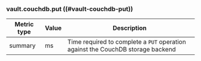 ### vault.couchdb.put ((#vault-couchdb-put))

Metric type | Value | Description
----------- | ----- | -----------
summary     | ms    | Time required to complete a `PUT` operation against the CouchDB storage backend